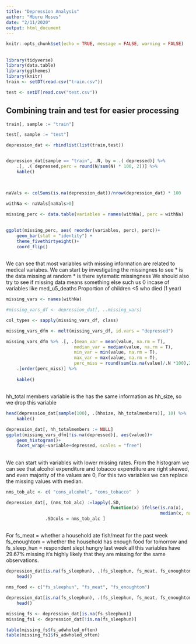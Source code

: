 ```yaml
---
title: "Depression Analysis"
author: "Mburu Moses"
date: "2/11/2020"
output: html_document
---
```


```r
knitr::opts_chunk$set(echo = TRUE, message = FALSE, warning = FALSE)
```

## 

```r

library(tidyverse)
library(data.table)
library(ggthemes)
library(knitr)
train <- setDT(read.csv("train.csv"))

test <- setDT(read.csv("test.csv"))

```

## Combining train and test for easier processing


```r

train[, sample := "train"]

test[, sample := "test"]

depression_dat <- rbindlist(list(train,test))


depression_dat[sample == "train", .N, by = .( depressed)] %>%
    .[, .( depressed,perc = round(N/sum(N) * 100, 2))] %>%
    kable()



```


##

```r

naVals <- colSums(is.na(depression_dat))/nrow(depression_dat) * 100 

withNa <- naVals[naVals>0]

missing_perc <- data.table(variables = names(withNa), perc = withNa) 


```

##

```r
ggplot(missing_perc, aes( reorder(variables, perc), perc))+
    geom_bar(stat = "identity") +
    theme_fivethirtyeight()+
    coord_flip()
```

##

We can see that most variables with missing information are related to medical variabes. We can start by investigating the missingnes to see
* is the data missing at random
* is there sytematic missingness
We should also try to see if missing data means something else such us 0 incase of variables like med_u5_deaths	Proportion of children <5 who died (1 year)


```r
missing_vars <- names(withNa)

#missing_vars_df <- depression_dat[, ..missing_vars]

col_types <- sapply(missing_vars_df, class)

missing_vars_dfm <- melt(missing_vars_df, id.vars = "depressed")

missing_vars_dfm %>% .[, .(mean_var = mean(value, na.rm = T), 
                          median_var = median(value, na.rm = T),
                          min_var = min(value, na.rm = T),
                          max_var = max(value, na.rm = T),
                          perc_miss = round(sum(is.na(value)/.N *100),2 )), by = variable] %>%
    .[order(perc_miss)] %>%
    
    kable()
```

##

hh_total members variable is the has the same information as hh_size, so we drop this variable


```r
head(depression_dat[sample(100), .(hhsize, hh_totalmembers)], 10) %>%
    kable()
```



```r

depression_dat[, hh_totalmembers := NULL]
ggplot(missing_vars_dfm[!is.na(depressed)], aes(value))+
    geom_histogram()+
    facet_wrap(~variable+depressed, scales = "free")
```

##

We can start with variables with lower missing rates. From the histogram we can see that alcohol expenditure and tobacco expenditure are right skewed, and even majority of the values are 0, For this two variables  we can replace the missing values with median.

```r
nms_tob_alc <- c( "cons_alcohol", "cons_tobacco"  )

depression_dat[, (nms_tob_alc) :=lapply(.SD, 
                                        function(x) ifelse(is.na(x),
                                                           median(x, na.rm = T), x)),
               .SDcols = nms_tob_alc ]
```


##

For fs_meat = whether a household ate fish/meat for the past week fs_enoughtom = whether the household has enough food for tomorrow and fs_sleep_hun = respondent slept hungry last week all this variables have 29.67% missing it's highly likely that they are missing for the same observations.

```r
depression_dat[is.na(fs_sleephun), .(fs_sleephun, fs_meat, fs_enoughtom)] %>%
    head()
```


```r
nms_food <- c("fs_sleephun", "fs_meat", "fs_enoughtom")

depression_dat[is.na(fs_sleephun), .(fs_sleephun, fs_meat, fs_enoughtom)] %>%
    head()
```



```r
missing_fs <- depression_dat[is.na(fs_sleephun)]
missing_fs1 <- depression_dat[!is.na(fs_sleephun)]

table(missing_fs$fs_adwholed_often)
table(missing_fs1$fs_adwholed_often)
```


